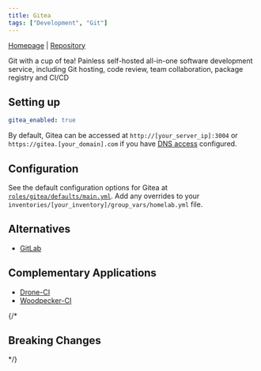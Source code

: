 ```yaml
---
title: Gitea
tags: ["Development", "Git"]
---
```



[Homepage](https://about.gitea.com/) |
[Repository](https://github.com/go-gitea/gitea)

<Tags tags={frontmatter.tags} />

Git with a cup of tea! Painless self-hosted all-in-one software development service, including Git hosting, code review, team collaboration, package registry and CI/CD 

## Setting up

```yaml title="inventories/homelab/group_vars/homelab.yml"
gitea_enabled: true
```

By default, Gitea can be accessed at `http://[your_server_ip]:3004` or `https://gitea.[your_domain].com` if you have [DNS access](../guides/dns-access) configured.

## Configuration

See the default configuration options for Gitea at [`roles/gitea/defaults/main.yml`](https://github.com/Dylancyclone/ansible-homelab-orchestration/blob/main/roles/gitea/defaults/main.yml).
Add any overrides to your `inventories/[your_inventory]/group_vars/homelab.yml` file.

## Alternatives

- [GitLab](./gitlab)

## Complementary Applications

- [Drone-CI](./drone_ci)
- [Woodpecker-CI](./woodpecker_ci)

{/* 

## Breaking Changes

*/}